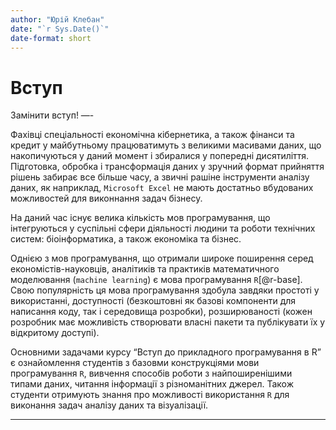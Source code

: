 ```yaml
---
author: "Юрій Клебан"
date: "`r Sys.Date()`"
date-format: short
---
```


# Вступ {.unnumbered}

Замінити вступ! ----

Фахівці спеціальності економічна кібернетика, а також фінанси та кредит у майбутньому працюватимуть з великими масивами даних, що накопичуються у даний момент і збиралися у попередні дисятиліття. Підготовка, обробка і трансформація даних у зручний формат прийняття рішень забирає все більше часу, а звичні рашіне інструменти аналізу даних, як наприклад, `Microsoft Excel` не мають достатньо вбудованих можливостей для виконнання задач бізнесу.

На даний час існує велика кількість мов програмування, що інтегруються у суспільні сфери діяльності людини та роботи технічних систем: біоінформатика, а також економіка та бізнес.

Однією з мов програмування, що отримали широке поширення серед економістів-науковців, аналітиків та практиків математичного моделювання (`machine learning`) є мова програмування `R`[@r-base]. Свою популярність ця мова програмування здобула завдяки простоті у використанні, доступності (безкоштовні як базові компоненти для написання коду, так і середовища розробки), розширюваності (кожен розробник має  можливість створювати власні пакети та публікувати їх у відкритому доступі).

Основними задачами курсу "Вступ до прикладного програмування в R" є ознайомлення студентів з базовми конструкціями мови програмування `R`, вивчення способів роботи з найпоширенішими типами даних, читання інформації з різноманітних джерел. Також студенти отримують знання про можливості використання `R` для виконання задач аналізу даних та візуалізації.

---





